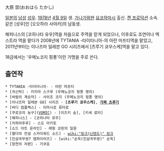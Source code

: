 大原 崇(おおはら たかし)

[[일본]]의 [[남성]] [[성우]]. [[1978년]] [[4월 9일]] 생. [[가나가와]]현 [[요코하마]]시 출신. [[켄 프로덕션]] 소속. 같은 [성우]인 [오오하라 사야카]의 남동생.

해피니스의 [코히나타 유우]역을 처음으로 주역을 맏게 되었으나, 이후로도 조연이나 엑스트라 역을 맡다가 2008년에 TYTANIA -타이타니아-의 아란 마프티역을 맡았고, 2011년부터는 이나즈마 일레븐 GO 시리즈에서 [츠루기 쿄우스케]역을 맡고 있다.

18금에서는 '우메노코지 핑퐁'이란 가명을 주로 쓴다.

== 출연작 ==
 * TYTANIA -타이타니아- - 아란 마프티
 * [귀신락] - 키지마 스구루 (우메노코지 핑퐁 명의)
 * [바람의 계승자] - 사이조 코지 (우메노코지 핑퐁 명의)
 * [이나즈마 일레븐 GO] 시리즈 - '''[츠루기 쿄우스케]''', '''[[가짜 츠루기]]'''
 * [버디 컴플렉스] - 이마시로 류타로
 * [쿠로코의 농구]([[VOMIC]]) - [이즈키 슌], [키세 료타]
 * [해피니스] - [코히나타 유우]
 * [치하야후루] - 스도 아키토
 * [소드 아트 온라인] - 래핑 코핀의 일원
 * [젤다의 전설 스카이워드 소드] - [[wiki:"링크(닌텐도)" 링크]]
 * [진삼국무쌍7 엠파이어즈] - [wiki:"순욱(진삼국무쌍)" 순욱]
 * [창천의 저편] - 가쿠호
